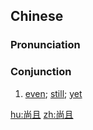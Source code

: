==Chinese==
{{zh-forms}}

===Pronunciation===
{{zh-pron
|m=shàngqiě
|c=soeng6 ce2
|mn=qz,tw,xm:siōng-chhiáⁿ/zz:siāng-chhiáⁿ
|cat=con
}}

===Conjunction===
{{zh-con}}

# [[even]]; [[still]]; [[yet]]

[[hu:尚且]]
[[zh:尚且]]